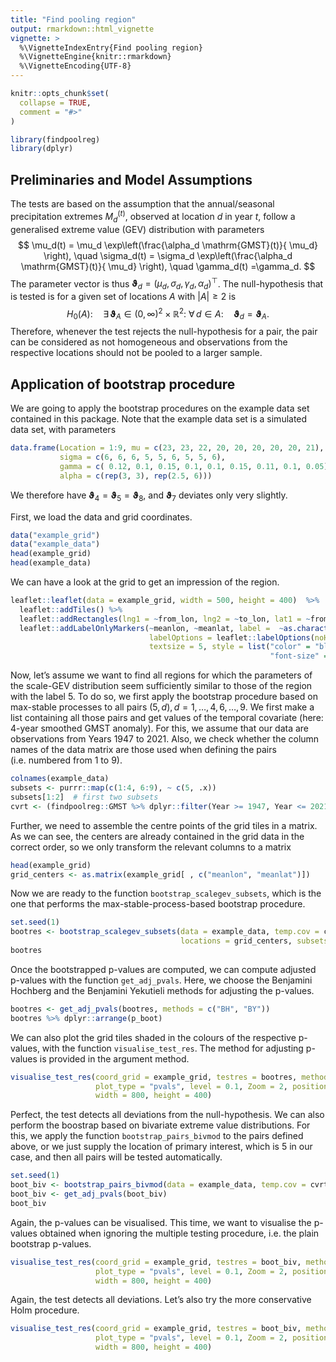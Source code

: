 ```yaml
---
title: "Find pooling region"
output: rmarkdown::html_vignette
vignette: >
  %\VignetteIndexEntry{Find pooling region}
  %\VignetteEngine{knitr::rmarkdown}
  %\VignetteEncoding{UTF-8}
---
```


```r
knitr::opts_chunk$set(
  collapse = TRUE,
  comment = "#>"
)
```

```r
library(findpoolreg)
library(dplyr)
```

## Preliminaries and Model Assumptions

The tests are based on the assumption that the annual/seasonal precipitation extremes $M_d^{(t)}$, observed at 
location $d$ in year $t$, follow a generalised extreme value (GEV) distribution with parameters
$$
	\mu_d(t) = \mu_d \exp\left(\frac{\alpha_d \mathrm{GMST}(t)}{ \mu_d} \right), 
	\quad
	\sigma_d(t) = \sigma_d \exp\left(\frac{\alpha_d \mathrm{GMST}(t)}{ \mu_d} \right), 
	\quad
	\gamma_d(t) =\gamma_d.
$$
The parameter vector is thus $\mathbf \vartheta_d = (\mu_d, \sigma_d, \gamma_d, \alpha_d)^\top$.
The null-hypothesis that is tested is for a given set of locations $A$ with $|A| \geq 2$ is
$$ H_0(A): \quad \exists\, \mathbf \vartheta_A \in (0, \infty)^2 \times \mathbb{R}^2:\  \forall\, d \in A: \quad \mathbf \vartheta_d = \mathbf \vartheta_A. $$
Therefore, whenever the test rejects the null-hypothesis for a pair, the pair can be considered as not homogeneous and observations from 
the respective locations should not be pooled to a larger sample. 

## Application of bootstrap procedure

We are going to apply the bootstrap procedures on the example data set contained in this package. 
Note that the example data set is a simulated data set, with  parameters
```r
data.frame(Location = 1:9, mu = c(23, 23, 22, 20, 20, 20, 20, 20, 21), 
           sigma = c(6, 6, 6, 5, 5, 6, 5, 5, 6), 
           gamma = c( 0.12, 0.1, 0.15, 0.1, 0.1, 0.15, 0.11, 0.1, 0.05), 
           alpha = c(rep(3, 3), rep(2.5, 6)))
```
We therefore have $\mathbf{\vartheta}_4 = \mathbf{\vartheta}_5 = \mathbf{\vartheta}_8$, 
and $\mathbf{\vartheta}_7$ deviates only very slightly.

First, we load the data and grid coordinates.
```r
data("example_grid")
data("example_data")
head(example_grid)
head(example_data)
```
We can have a look at the grid to get an impression of the region.
```r
leaflet::leaflet(data = example_grid, width = 500, height = 400)  %>% 
  leaflet::addTiles() %>%
  leaflet::addRectangles(lng1 = ~from_lon, lng2 = ~to_lon, lat1 = ~from_lat, lat2 = ~to_lat) %>% 
  leaflet::addLabelOnlyMarkers(~meanlon, ~meanlat, label =  ~as.character(Region), 
                               labelOptions = leaflet::labelOptions(noHide = TRUE, textOnly = TRUE,
                               textsize = 5, style = list("color" = "blue",  "font-weight" = "bold", 
                                                          "font-size" = "30px")))
```

Now, let's assume we want to find all regions for which the parameters of the scale-GEV distribution seem
sufficiently similar to those of the region with the label 5. 
To do so, we first apply the bootstrap procedure based on max-stable processes to all pairs $(5, d), d = 1, \ldots, 4, 6, \ldots, 9$.
We first make a list containing all those pairs and get values of the temporal covariate (here: 4-year smoothed GMST anomaly). 
For this, we assume that our data are observations from Years 1947 to 2021. 
Also, we check whether the column names of the data matrix are those used when defining the pairs (i.e. numbered from 1 to 9). 
```r
colnames(example_data)
subsets <- purrr::map(c(1:4, 6:9), ~ c(5, .x))
subsets[1:2]  # first two subsets
cvrt <- (findpoolreg::GMST %>% dplyr::filter(Year >= 1947, Year <= 2021))$smoothedGMST
```
Further, we need to assemble the centre points of the grid tiles in a matrix. As we can see, the centers are already contained in 
the grid data in the correct order, so we only transform the relevant columns to a matrix
```r
head(example_grid)
grid_centers <- as.matrix(example_grid[ , c("meanlon", "meanlat")])
```


Now we are ready to the function $\texttt{bootstrap_scalegev_subsets}$, which is the one 
that performs the max-stable-process-based bootstrap procedure.

```r
set.seed(1)
bootres <- bootstrap_scalegev_subsets(data = example_data, temp.cov = cvrt,
                                      locations = grid_centers, subsets = subsets, B = 500)
bootres
```
 
Once the bootstrapped p-values are computed, we can compute adjusted p-values with the function $\texttt{get_adj_pvals}$.
Here, we choose the Benjamini Hochberg and the Benjamini Yekutieli methods for adjusting the p-values. 

```r
bootres <- get_adj_pvals(bootres, methods = c("BH", "BY"))
bootres %>% dplyr::arrange(p_boot)
```

We can also plot the grid tiles shaded in the colours of the respective p-values, with the function $\texttt{visualise_test_res}$.
The method for adjusting p-values is provided in the argument method.
```r
visualise_test_res(coord_grid = example_grid, testres = bootres, method = "BH",
                   plot_type = "pvals", level = 0.1, Zoom = 2, position = "topright",
                   width = 800, height = 400)
```

Perfect, the test detects all deviations from the null-hypothesis.
We can also perform the boostrap based on bivariate extreme value distributions. 
For this, we apply the function $\texttt{bootstrap_pairs_bivmod}$ to the pairs defined above, or we 
just supply the location of primary interest, which is 5 in our case, and then all pairs will be tested
automatically.

```r
set.seed(1)
boot_biv <- bootstrap_pairs_bivmod(data = example_data, temp.cov = cvrt, loi = 5, B = 300)
boot_biv <- get_adj_pvals(boot_biv)
boot_biv
```

Again, the p-values can be visualised. This time, we want to visualise the p-values obtained when 
ignoring the multiple testing procedure, i.e. the plain bootstrap p-values.

```r
visualise_test_res(coord_grid = example_grid, testres = boot_biv, method = "boot",
                   plot_type = "pvals", level = 0.1, Zoom = 2, position = "topright",
                   width = 800, height = 400)
```
Again, the test detects all deviations.
Let's also try the more conservative Holm procedure. 

```r
visualise_test_res(coord_grid = example_grid, testres = boot_biv, method = "holm",
                   plot_type = "pvals", level = 0.1, Zoom = 2, position = "topright",
                   width = 800, height = 400)
```


